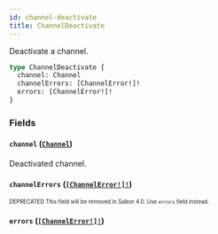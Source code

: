 ```yaml
---
id: channel-deactivate
title: ChannelDeactivate
---
```


Deactivate a channel.

```graphql
type ChannelDeactivate {
  channel: Channel
  channelErrors: [ChannelError!]!
  errors: [ChannelError!]!
}
```

### Fields

#### `channel` ([`Channel`](/developer/api-reference/objects/channel.mdx))

Deactivated channel.

#### `channelErrors` ([`[ChannelError!]!`](/developer/api-reference/objects/channel-error.mdx))

<sub><sup><span className="deprecatedTag">DEPRECATED</span> This field will be removed in Saleor 4.0. Use `errors` field instead.</sup></sub>

#### `errors` ([`[ChannelError!]!`](/developer/api-reference/objects/channel-error.mdx))

